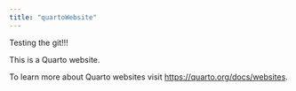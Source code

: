 ```yaml
---
title: "quartoWebsite"
---
```

Testing the git!!!

This is a Quarto website.

To learn more about Quarto websites visit <https://quarto.org/docs/websites>.
